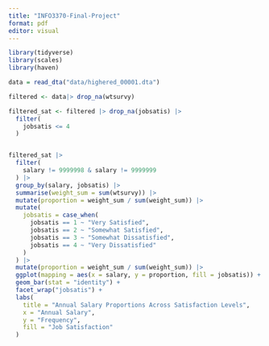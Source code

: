 ```yaml
---
title: "INFO3370-Final-Project"
format: pdf
editor: visual
---
```


```r
library(tidyverse)
library(scales)
library(haven)
```

```r
data = read_dta("data/highered_00001.dta")
```

```r
filtered <- data|> drop_na(wtsurvy)

filtered_sat <- filtered |> drop_na(jobsatis) |>
  filter(
    jobsatis <= 4
  )


filtered_sat |>
  filter(
    salary != 9999998 & salary != 9999999
  ) |>
  group_by(salary, jobsatis) |>
  summarise(weight_sum = sum(wtsurvy)) |>
  mutate(proportion = weight_sum / sum(weight_sum)) |>
  mutate(
    jobsatis = case_when(
      jobsatis == 1 ~ "Very Satisfied",
      jobsatis == 2 ~ "Somewhat Satisfied",
      jobsatis == 3 ~ "Somewhat Dissatisfied",
      jobsatis == 4 ~ "Very Dissatisfied"
    )
  ) |>
  mutate(proportion = weight_sum / sum(weight_sum)) |>
  ggplot(mapping = aes(x = salary, y = proportion, fill = jobsatis)) +
  geom_bar(stat = "identity") +
  facet_wrap("jobsatis") +
  labs(
    title = "Annual Salary Proportions Across Satisfaction Levels",
    x = "Annual Salary",
    y = "Frequency",
    fill = "Job Satisfaction"
  )

```
